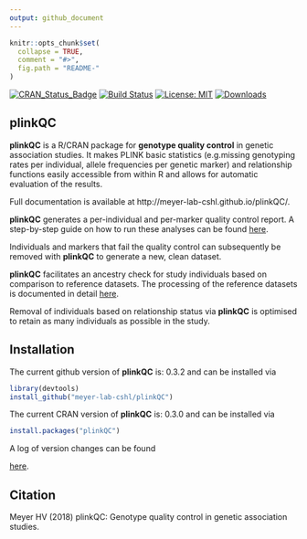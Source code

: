 ```yaml
---
output: github_document
---
```


<!-- README.md is generated from README.Rmd. Please edit that file -->

```r
knitr::opts_chunk$set(
  collapse = TRUE,
  comment = "#>",
  fig.path = "README-"
)
```

[![CRAN_Status_Badge](http://www.r-pkg.org/badges/version/plinkQC)](https://cran.r-project.org/package=plinkQC)
[![Build Status](https://travis-ci.org/meyer-lab-cshl/plinkQC.svg?branch=master)](https://travis-ci.org/meyer-lab-cshl/plinkQC)
[![License: MIT](https://img.shields.io/badge/License-MIT-yellow.svg)](https://opensource.org/licenses/MIT)
[![Downloads](http://cranlogs.r-pkg.org/badges/grand-total/plinkQC?color=blue)](https://cran.r-project.org/package=plinkQC)

## <i class="fa fa-map" aria-hidden="true"></i> plinkQC

**plinkQC** is a R/CRAN package for **genotype quality control** in genetic
association studies. It makes PLINK basic statistics (e.g.missing genotyping
rates per individual, allele frequencies per genetic marker) and relationship
functions easily accessible from within R and allows for automatic evaluation
of the results.


Full documentation is available at http://meyer-lab-cshl.github.io/plinkQC/.


**plinkQC** generates a per-individual and per-marker quality control report.
A step-by-step guide on how to run these analyses can be found
[here](https://meyer-lab-cshl.github.io/plinkQC/articles/plinkQC.html).

Individuals and markers that fail the quality control can subsequently be
removed with **plinkQC** to generate a new, clean dataset.

**plinkQC** facilitates an ancestry check for study individuals based on
comparison to reference datasets. The processing of the reference datasets is
documented in detail
[here](https://meyer-lab-cshl.github.io/plinkQC/articles/AncestryCheck.html).

Removal of individuals based on relationship status via **plinkQC** is optimised
to retain as many individuals as possible in the study.

## <i class="fa fa-rocket" aria-hidden="true"></i> Installation

The current github version of **plinkQC**  is: 0.3.2 and can be
installed via
```r
library(devtools)
install_github("meyer-lab-cshl/plinkQC")
```
The current CRAN version of **plinkQC**  is: 0.3.0 and can be
installed via
```r
install.packages("plinkQC")
```

A log of version changes can be found

[here](https://github.com/meyer-lab-cshl/plinkQC/blob/master/NEWS.md).

## <i class="fa fa-pencil" aria-hidden="true"></i> Citation
Meyer HV (2018) plinkQC: Genotype quality control in genetic association
studies.

